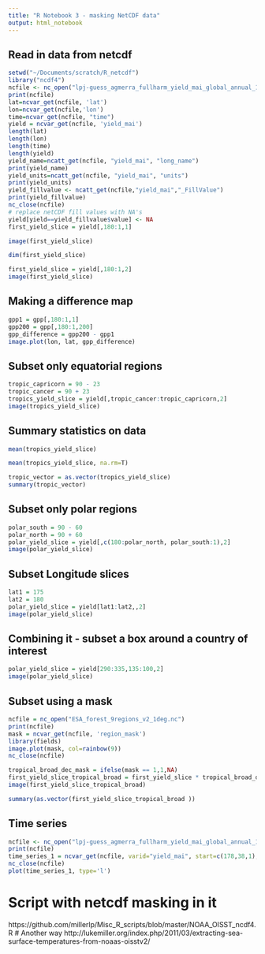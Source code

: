 ```yaml
---
title: "R Notebook 3 - masking NetCDF data"
output: html_notebook
---
```


## Read in data from netcdf 
```r
setwd("~/Documents/scratch/R_netcdf")
library("ncdf4")
ncfile <- nc_open("lpj-guess_agmerra_fullharm_yield_mai_global_annual_1980_2010_C360_T0_W0_N60_A0_1deg.nc4")
print(ncfile)
lat=ncvar_get(ncfile, 'lat')
lon=ncvar_get(ncfile,'lon')
time=ncvar_get(ncfile, "time")
yield = ncvar_get(ncfile, 'yield_mai')
length(lat)
length(lon)
length(time)
length(yield)
yield_name=ncatt_get(ncfile, "yield_mai", "long_name")
print(yield_name)
yield_units=ncatt_get(ncfile, "yield_mai", "units")
print(yield_units)
yield_fillvalue <- ncatt_get(ncfile,"yield_mai","_FillValue")
print(yield_fillvalue)
nc_close(ncfile)
# replace netCDF fill values with NA's
yield[yield==yield_fillvalue$value] <- NA
first_yield_slice = yield[,180:1,1]
```


```r
image(first_yield_slice)
```


```r
dim(first_yield_slice)
```


```r
first_yield_slice = yield[,180:1,2]
image(first_yield_slice)
```


## Making a difference map 

```r
gpp1 = gpp[,180:1,1]
gpp200 = gpp[,180:1,200]
gpp_difference = gpp200 - gpp1
image.plot(lon, lat, gpp_difference)
```



## Subset only equatorial regions 

```r
tropic_capricorn = 90 - 23
tropic_cancer = 90 + 23 
tropics_yield_slice = yield[,tropic_cancer:tropic_capricorn,2]
image(tropics_yield_slice)
```

## Summary statistics on data 

```r
mean(tropics_yield_slice)
```


```r
mean(tropics_yield_slice, na.rm=T)
```

```r
tropic_vector = as.vector(tropics_yield_slice)
summary(tropic_vector)
```



## Subset only polar regions 
```r
polar_south = 90 - 60
polar_north = 90 + 60 
polar_yield_slice = yield[,c(180:polar_north, polar_south:1),2]
image(polar_yield_slice)
```

## Subset Longitude slices 
```r
lat1 = 175
lat2 = 180
polar_yield_slice = yield[lat1:lat2,,2]
image(polar_yield_slice)
```

## Combining it - subset a box around a country of interest 

```r
polar_yield_slice = yield[290:335,135:100,2]
image(polar_yield_slice)
```
## Subset using a mask 

```r
ncfile = nc_open("ESA_forest_9regions_v2_1deg.nc")
print(ncfile)
mask = ncvar_get(ncfile, 'region_mask')
library(fields)
image.plot(mask, col=rainbow(9))
nc_close(ncfile)
```


```r
tropical_broad_dec_mask = ifelse(mask == 1,1,NA)
first_yield_slice_tropical_broad = first_yield_slice * tropical_broad_dec_mask
image(first_yield_slice_tropical_broad)
```

```r
summary(as.vector(first_yield_slice_tropical_broad ))
```


## Time series 

```r
ncfile <- nc_open("lpj-guess_agmerra_fullharm_yield_mai_global_annual_1980_2010_C360_T0_W0_N60_A0_1deg.nc4")
print(ncfile)
time_series_1 = ncvar_get(ncfile, varid="yield_mai", start=c(178,38,1), count=c(1,1,length(time)))
nc_close(ncfile)
plot(time_series_1, type='l')
```




# Script with netcdf masking in it 
https://github.com/millerlp/Misc_R_scripts/blob/master/NOAA_OISST_ncdf4.R
# Another way 
http://lukemiller.org/index.php/2011/03/extracting-sea-surface-temperatures-from-noaas-oisstv2/

